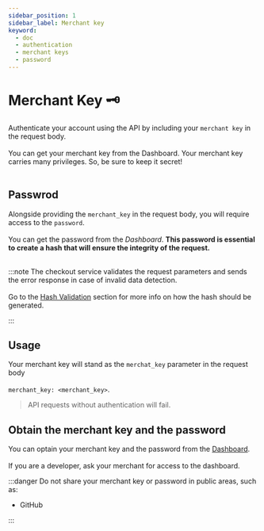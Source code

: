 ```yaml
---
sidebar_position: 1
sidebar_label: Merchant key
keyword:
  - doc
  - authentication
  - merchant keys
  - password
---
```


# Merchant Key 🗝

Authenticate your account using the API by including your `merchant key` in the request body. <br></br>
You can get your merchant key from the Dashboard. Your merchant key carries many privileges. So, be sure to keep it secret!<br></br>

## Passwrod

Alongside providing the `merchant_key` in the request body, you will require access to the `password`. <br></br>
You can get the password from the _Dashboard_. **This password is essential to create a hash that will ensure the integrity of the request.** <br></br>

:::note
The checkout service validates the request parameters and sends the error response in case of invalid data detection.<br></br>
Go to the [Hash Validation](./hash-validation) section for more info on how the hash should be generated.

:::

## Usage

Your merchant key will stand as the `merchat_key` parameter in the request body <br></br>
`merchant_key: <merchant_key>`.

> API requests without authentication will fail.

## Obtain the merchant key and the password

You can optain your merchant key and the password from the [Dashboard](https://dashboard.dineropay.com/login?continue=%2F). <br></br>
If you are a developer, ask your merchant for access to the dashboard.

:::danger
Do not share your merchant key or password in public areas, such as:

- GitHub

:::
